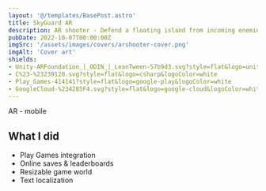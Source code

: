 ```yaml
---
layout: '@/templates/BasePost.astro'
title: SkyGuard AR
description: AR shooter - Defend a floating island from incoming enemies.
pubDate: 2022-10-07T00:00:00Z
imgSrc: '/assets/images/covers/arshooter-cover.png'
imgAlt: 'Cover art'
shields:
- Unity-ARFoundation_|_ODIN_|_LeanTween-57b9d3.svg?style=flat&logo=unity
- C%23-%23239120.svg?style=flat&logo=csharp&logoColor=white
- Play_Games-414141?style=flat&logo=google-play&logoColor=white
- GoogleCloud-%234285F4.svg?style=flat&logo=google-cloud&logoColor=white
---
```


AR - mobile

<StoreLinkBanner
  gitHubUrl=''
  playStoreUrl='https://play.google.com/store/apps/details?id=com.ironcuttergames.arshooter'
  itchUrl=''
/>

<ProjectDetails
  role='All'
  company='Solo'
  platforms='Android'
  time=''
/>

## What I did

- Play Games integration
- Online saves & leaderboards
- Resizable game world
- Text localization
